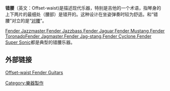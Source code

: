 '''错腰'''（英文：Offset-waist)是描述现代乐器，特别是吉他的一个术语，指琴身的上下两片的最细处（腰部）是错开的。这种设计在坐姿弹奏时较为舒适。和“错腰”对立的是“[[对腰|对腰]]”。

[[Fender_Jazzmaster|Fender Jazzmaster]],[[Fender_Jazzbass|Fender Jazzbass]],[[Fender_Jaguar|Fender Jaguar]],[[Fender_Mustang|Fender Mustang]],[[Fender_Toronado|Fender Toronado]][[Fender_Jagmaster|Fender Jagmaster]],[[Fender_Jag-stang|Fender Jag-stang]],[[Fender_Cyclone|Fender Cyclone]],[[Fender_Super_Sonic|Fender Super Sonic]]都是典型的错腰乐器。

==外部链接==
[http://www.flickr.com/groups/321704@N20/ Offset-waist Fender Guitars]
{{Musical-instruments-stub}}

[[Category:樂器製作|Category:樂器製作]]